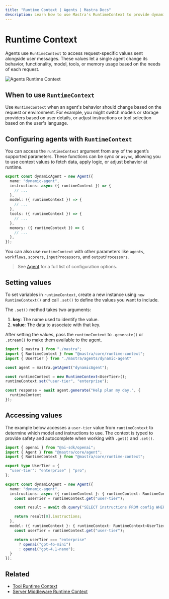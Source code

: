 ```yaml
---
title: "Runtime Context | Agents | Mastra Docs"
description: Learn how to use Mastra's RuntimeContext to provide dynamic, request-specific configuration to agents.
---
```


# Runtime Context

Agents use `RuntimeContext` to access request-specific values sent alongside user messages. These values let a single agent change its behavior, functionality, model, tools, or memory usage based on the needs of each request.

![Agents Runtime Context](/image/agents/agents-runtime-context.jpg)

## When to use `RuntimeContext`

Use `RuntimeContext` when an agent's behavior should change based on the request or environment. For example, you might switch models or storage providers based on user details, or adjust instructions or tool selection based on the user's language.

## Configuring agents with `RuntimeContext`

You can access the `runtimeContext` argument from any of the agent’s supported parameters. These functions can be sync or `async`, allowing you to use context values to fetch data, apply logic, or adjust behavior at runtime.

```typescript {3,6,9,12} filename="src/dynamic-agent.ts" showLineNumbers copy
export const dynamicAgent = new Agent({
  name: "dynamic-agent",
  instructions: async ({ runtimeContext }) => {
    // ...
  },
  model: ({ runtimeContext }) => {
    // ...
  },
  tools: ({ runtimeContext }) => {
    // ...
  },
  memory: ({ runtimeContext }) => {
    // ...
  },
});
```

You can also use `runtimeContext` with other parameters like `agents`, `workflows`, `scorers`, `inputProcessors`, and `outputProcessors`.

> See [Agent](../../reference/agents/agent.mdx) for a full list of configuration options.

## Setting values

To set variables in `runtimeContext`, create a new instance using `new RuntimeContext()` and call `.set()` to define the values you want to include.

The `.set()` method takes two arguments:

1. **key**: The name used to identify the value.
2. **value**: The data to associate with that key.

After setting the values, pass the `runtimeContext` to `.generate()` or `.stream()` to make them available to the agent.

```typescript {8,11} filename="src/test-dynamic-agent.ts" showLineNumbers copy
import { mastra } from "./mastra";
import { RuntimeContext } from "@mastra/core/runtime-context";
import { UserTier } from "./mastra/agents/dynamic-agent"

const agent = mastra.getAgent("dynamicAgent");

const runtimeContext = new RuntimeContext<UserTier>();
runtimeContext.set("user-tier", "enterprise");

const response = await agent.generate("Help plan my day.", {
  runtimeContext
});
```

## Accessing values

The example below accesses a `user-tier` value from `runtimeContext` to determine which model and instructions to use. The context is typed to provide safety and autocomplete when working with `.get()` and `.set()`.

```typescript {12,19} filename="src/mastra/agents/dynamic-agent.ts" showLineNumbers copy
import { openai } from "@ai-sdk/openai";
import { Agent } from "@mastra/core/agent";
import { RuntimeContext } from "@mastra/core/runtime-context";

export type UserTier = {
  "user-tier": "enterprise" | "pro";
};

export const dynamicAgent = new Agent({
  name: "dynamic-agent",
  instructions: async ({ runtimeContext }: { runtimeContext: RuntimeContext<UserTier> }) => {
    const userTier = runtimeContext.get("user-tier");

    const result = await db.query("SELECT instructions FROM config WHERE tier = ?", [userTier]);

    return result[0].instructions;
  },
  model: ({ runtimeContext }: { runtimeContext: RuntimeContext<UserTier> }) => {
    const userTier = runtimeContext.get("user-tier");

    return userTier === "enterprise"
      ? openai("gpt-4o-mini")
      : openai("gpt-4.1-nano");
  }
});
```

## Related

- [Tool Runtime Context](../tools-mcp/runtime-context.mdx)
- [Server Middleware Runtime Context](../server-db/middleware.mdx)
